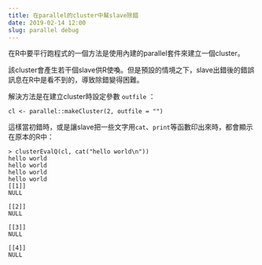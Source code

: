 ```yaml
---
title: 在parallel的cluster中幫slave除錯
date: 2019-02-14 12:00
slug: parallel debug
---
```


在R中要平行跑程式的一個方法是使用內建的parallel套件來建立一個cluster。

該cluster會產生若干個slave供R使喚。但是預設的情境之下，slave出錯後的錯誤訊息在R中是看不到的，導致除錯變得困難。

解決方法是在建立cluster時設定參數 `outfile` ：

```
cl <- parallel::makeCluster(2, outfile = "")
```

這樣當初錯時，或是讓slave把一些文字用`cat`、`print`等函數印出來時，都會顯示在原本的R中：

```
> clusterEvalQ(cl, cat("hello world\n"))
hello world
hello world
hello world
hello world
[[1]]
NULL

[[2]]
NULL

[[3]]
NULL

[[4]]
NULL
```



